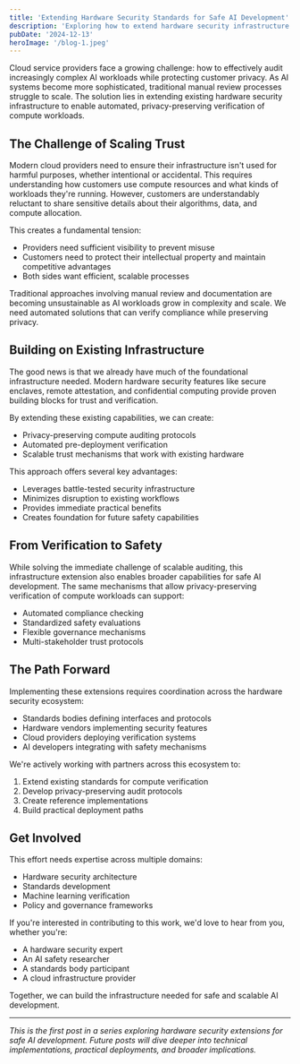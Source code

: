 ```yaml
---
title: 'Extending Hardware Security Standards for Safe AI Development'
description: 'Exploring how to extend hardware security infrastructure for automated, privacy-preserving verification of AI workloads'
pubDate: '2024-12-13'
heroImage: '/blog-1.jpeg'
---
```


Cloud service providers face a growing challenge: how to effectively audit
increasingly complex AI workloads while protecting customer privacy. As AI
systems become more sophisticated, traditional manual review processes struggle
to scale. The solution lies in extending existing hardware security
infrastructure to enable automated, privacy-preserving verification of compute
workloads.

## **The Challenge of Scaling Trust**

Modern cloud providers need to ensure their infrastructure isn't used for
harmful purposes, whether intentional or accidental. This requires understanding
how customers use compute resources and what kinds of workloads they're running.
However, customers are understandably reluctant to share sensitive details about
their algorithms, data, and compute allocation.

This creates a fundamental tension:

- Providers need sufficient visibility to prevent misuse
- Customers need to protect their intellectual property and maintain competitive
  advantages
- Both sides want efficient, scalable processes

Traditional approaches involving manual review and documentation are becoming
unsustainable as AI workloads grow in complexity and scale. We need automated
solutions that can verify compliance while preserving privacy.

## **Building on Existing Infrastructure**

The good news is that we already have much of the foundational infrastructure
needed. Modern hardware security features like secure enclaves, remote
attestation, and confidential computing provide proven building blocks for trust
and verification.

By extending these existing capabilities, we can create:

- Privacy-preserving compute auditing protocols
- Automated pre-deployment verification
- Scalable trust mechanisms that work with existing hardware

This approach offers several key advantages:

- Leverages battle-tested security infrastructure
- Minimizes disruption to existing workflows
- Provides immediate practical benefits
- Creates foundation for future safety capabilities

## **From Verification to Safety**

While solving the immediate challenge of scalable auditing, this infrastructure
extension also enables broader capabilities for safe AI development. The same
mechanisms that allow privacy-preserving verification of compute workloads can
support:

- Automated compliance checking
- Standardized safety evaluations
- Flexible governance mechanisms
- Multi-stakeholder trust protocols

## **The Path Forward**

Implementing these extensions requires coordination across the hardware security
ecosystem:

- Standards bodies defining interfaces and protocols
- Hardware vendors implementing security features
- Cloud providers deploying verification systems
- AI developers integrating with safety mechanisms

We're actively working with partners across this ecosystem to:

1. Extend existing standards for compute verification
2. Develop privacy-preserving audit protocols
3. Create reference implementations
4. Build practical deployment paths

## **Get Involved**

This effort needs expertise across multiple domains:

- Hardware security architecture
- Standards development
- Machine learning verification
- Policy and governance frameworks

If you're interested in contributing to this work, we'd love to hear from you,
whether you're:

- A hardware security expert
- An AI safety researcher
- A standards body participant
- A cloud infrastructure provider

Together, we can build the infrastructure needed for safe and scalable AI
development.

---

_This is the first post in a series exploring hardware security extensions for
safe AI development. Future posts will dive deeper into technical
implementations, practical deployments, and broader implications._

